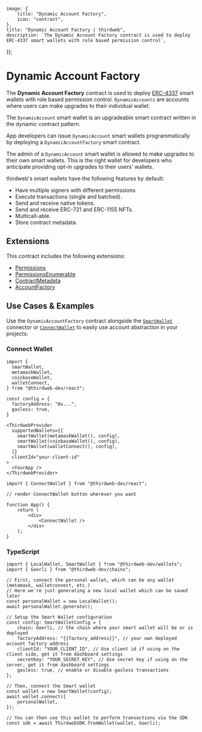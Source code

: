 
	image: {
		title: "Dynamic Account Factory",
		icon: "contract",
	},
	title: "Dynamic Account Factory | thirdweb",
	description: `The Dynamic Account Factory contract is used to deploy ERC-4337 smart wallets with role based permission control`,
});

# Dynamic Account Factory

The **Dynamic Account Factory** contract is used to deploy [ERC-4337](https://eips.ethereum.org/EIPS/eip-4337) smart wallets with role based permission control. `DynamicAccounts` are accounts where users can make upgrades to their individual wallet.

The `DynamicAccount` smart wallet is an upgradeable smart contract written in the dynamic contract pattern.

App developers can issue `DynamicAccount` smart wallets programmatically by deploying a `DynamicAccountFactory` smart contract.

The admin of a `DynamicAccount` smart wallet is allowed to make upgrades to their own smart wallets. This is the right wallet for developers who anticipate providing opt-in upgrades to their users' wallets.

thirdweb's smart wallets have the following features by default:

- Have multiple signers with different permissions
- Execute transactions (single and batched).
- Send and receive native tokens.
- Send and receive ERC-721 and ERC-1155 NFTs.
- Multicall-able.
- Store contract metadata.

## Extensions

This contract includes the following extensions:

- [Permissions](/contracts/build/extensions/general/Permissions)
- [PermissionsEnumerable](/contracts/build/extensions/general/PermissionsEnumerable)
- [ContractMetadata](/contracts/build/extensions/general/ContractMetadata)
- [AccountFactory](/contracts/build/extensions/erc-4337/SmartWallet-factory)

## Use Cases & Examples

Use the `DynamicAccountFactory` contract alongside the [`SmartWallet`](/connect/smart-wallet) connector or [`ConnectWallet`](/react/latest/components/ConnectWallet) to easily use account abstraction in your projects:

### Connect Wallet

```tsx
import {
  smartWallet,
  metamaskWallet,
  coinbaseWallet,
  walletConnect,
} from "@thirdweb-dev/react";

const config = {
  factoryAddress: "0x...",
  gasless: true,
}

<ThirdwebProvider
  supportedWallets={[
    smartWallet(metamaskWallet(), config),
    smartWallet(coinbaseWallet(), config),
    smartWallet(walletConnect(), config),
  ]}
  clientId="your-client-id"
>
  <YourApp />
</ThirdwebProvider>
```

```tsx
import { ConnectWallet } from "@thirdweb-dev/react";

// render ConnectWallet button wherever you want

function App() {
	return (
		<div>
			<ConnectWallet />
		</div>
	);
}
```

### TypeScript

```tsx
import { LocalWallet, SmartWallet } from "@thirdweb-dev/wallets";
import { Goerli } from "@thirdweb-dev/chains";

// First, connect the personal wallet, which can be any wallet (metamask, walletconnect, etc.)
// Here we're just generating a new local wallet which can be saved later
const personalWallet = new LocalWallet();
await personalWallet.generate();

// Setup the Smart Wallet configuration
const config: SmartWalletConfig = {
	chain: Goerli, // the chain where your smart wallet will be or is deployed
	factoryAddress: "{{factory_address}}", // your own deployed account factory address
	clientId: "YOUR_CLIENT_ID", // Use client id if using on the client side, get it from dashboard settings
	secretKey: "YOUR_SECRET_KEY", // Use secret key if using on the server, get it from dashboard settings
	gasless: true, // enable or disable gasless transactions
};

// Then, connect the Smart wallet
const wallet = new SmartWallet(config);
await wallet.connect({
	personalWallet,
});

// You can then use this wallet to perform transactions via the SDK
const sdk = await ThirdwebSDK.fromWallet(wallet, Goerli);
```
